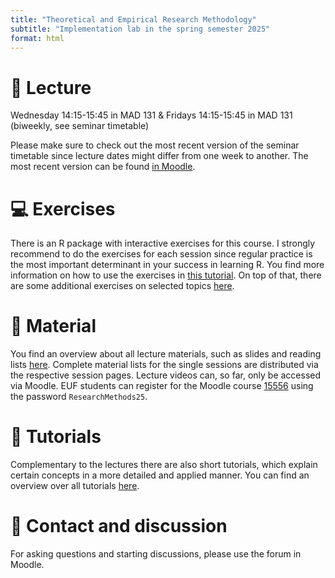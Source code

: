 ```yaml
---
title: "Theoretical and Empirical Research Methodology"
subtitle: "Implementation lab in the spring semester 2025"
format: html
---
```


<!---
::: {.callout-important collapse=false}
## 📢 Important

(12/03/2023)

- [🗓️ Week 01 lecture material](/content/weeks/week01/page.qmd) is now available!

:::

--->

# 📍 Lecture

Wednesday 14:15-15:45 in MAD 131 &
Fridays 14:15-15:45 in MAD 131 (biweekly, see seminar timetable)

Please make sure to check out the most recent version of the seminar timetable 
since lecture dates might differ from one week to another. 
The most recent version can be found [in Moodle](https://elearning.uni-flensburg.de/moodle/course/view.php?id=15556).

# 💻 Exercises

There is an R package with interactive exercises for this course.
I strongly recommend to do the exercises for each session since regular 
practice is the most important determinant in your success in learning R.
You find more information on how to use the exercises in 
[this tutorial](/content/tutorials/using-exercises/).
On top of that, there are some additional exercises on selected topics
[here](/content/exercises.qmd).

# 📂 Material

You find an overview about all lecture materials, such as slides and
reading lists [here](/content/material/).
Complete material lists for the single sessions are distributed via the 
respective session pages.
Lecture videos can, so far, only be accessed via Moodle. EUF students can
register for the Moodle course
[15556](https://elearning.uni-flensburg.de/moodle/course/view.php?id=15556) 
using the password `ResearchMethods25`.

# 📖 Tutorials

Complementary to the lectures there are also short tutorials, 
which explain certain concepts in a more detailed and applied manner.
You can find an overview over all tutorials [here](/content/tutorials.qmd).

# 💌 Contact and discussion

For asking questions and starting discussions, please use the forum in Moodle.

<!---
# 💻 Class Groups

::: {style="display:inline-block;width: 28.5%;border-style: dotted;border-width: 1px;border-color: &quot;#fefefe&quot;; margin:1%;padding:1.5%;background-color:#fafafa"}
**Group 01**

- 📆 Mondays
- ⌚ 09:00 - 10:30
- 📍 
- 🧑‍🏫 _TA_NAME_
:::

::: {style="display:inline-block;width: 28.5%;border-style: dotted;border-width: 1px;border-color: &quot;#fefefe&quot;; margin:1%;padding:1.5%;background-color:#fafafa"}
**Group 02**

            
- 📆 Mondays
- ⌚ 10:30 - 12:00
- 📍 
- 🧑‍🏫 _TA_NAME_
            
:::

::: {style="display:inline-block;width: 28.5%;border-style: dotted;border-width: 1px;border-color: &quot;#fefefe&quot;; margin:1%;padding:1.5%;background-color:#fafafa"}
**Group 03**

- 📆 Fridays
- ⌚ 16:00 - 17:30
- 📍 
- 🧑‍🏫 _TA_NAME_
:::

--->
